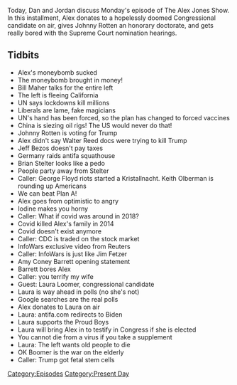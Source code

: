 {{DEFAULTSORT:
    #_EPISODE_0491:October 12, 2020
}}{{Episode
    | title           = October 12, 2020
    | caption         = [https://knowledgefight.libsyn.com/491-october-12-2020 Listen to this episode on Libsyn]
    | episodeNumber   = 491
    | length          = 01:29:04
    | airDate         = October 14, 2020
    | coverageDate    = October 12, 2020
    | episodeType     = [[:Category:Present Day|Present Day]]
    | appearance      = [[Bill Maher]], [[Johnny Rotten]], [[Jeff Bezos]], [[Brian Stelter]], [[Keith Olberman]], [[Jim Fetzer]], [[Amy Coney Barrett]], [[Laura Loomer]]
    | previousEpisode = [[490: October 9, 2020]]
    | nextEpisode     = [[492: October 13, 2020]]
}}

{{Stub}}

Today, Dan and Jordan discuss Monday's episode of The Alex Jones Show. In this installment, Alex donates to a hopelessly doomed Congressional candidate on air, gives Johnny Rotten an honorary doctorate, and gets really bored with the Supreme Court nomination hearings.

==Tidbits==

*Alex's moneybomb sucked
*The moneybomb brought in money!
*Bill Maher talks for the entire left
*The left is fleeing California
*UN says lockdowns kill millions
*Liberals are lame, fake magicians
*UN's hand has been forced, so the plan has changed to forced vaccines
*China is siezing oil rigs! The US would never do that!
*Johnny Rotten is voting for Trump
*Alex didn't say Walter Reed docs were trying to kill Trump
*Jeff Bezos doesn't pay taxes
*Germany raids antifa squathouse
*Brian Stelter looks like a pedo
*People party away from Stelter
*Caller: George Floyd riots started a Kristallnacht. Keith Olberman is rounding up Americans
*We can beat Plan A!
*Alex goes from optimistic to angry
*Iodine makes you horny
*Caller: What if covid was around in 2018?
*Covid killed Alex's family in 2014
*Covid doesn't exist anymore
*Caller: CDC is traded on the stock market
*InfoWars exclusive video from Reuters
*Caller: InfoWars is just like Jim Fetzer
*Amy Coney Barrett opening statement
*Barrett bores Alex
*Caller: you terrify my wife
*Guest: Laura Loomer, congressional candidate
*Laura is way ahead in polls (no she's not)
*Google searches are the real polls
*Alex donates to Laura on air
*Laura: antifa.com redirects to Biden
*Laura supports the Proud Boys
*Laura will bring Alex in to testify in Congress if she is elected
*You cannot die from a virus if you take a supplement
*Laura: The left wants old people to die
*OK Boomer is the war on the elderly
*Caller: Trump got fetal stem cells

[[Category:Episodes]]
[[Category:Present Day]]
